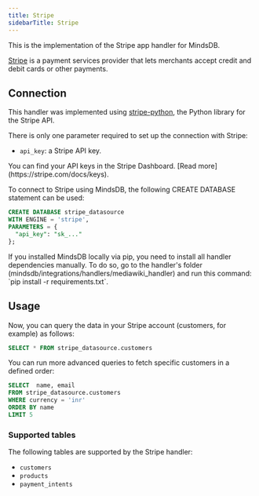 ```yaml
---
title: Stripe
sidebarTitle: Stripe
---
```


This is the implementation of the Stripe app handler for MindsDB.

[Stripe](https://www.nerdwallet.com/article/small-business/what-is-stripe) is a payment services provider that lets merchants accept credit and debit cards or other payments.

## Connection

This handler was implemented using [stripe-python](https://github.com/stripe/stripe-python), the Python library for the Stripe API.

There is only one parameter required to set up the connection with Stripe:
- `api_key`: a Stripe API key.

<Tip>
You can find your API keys in the Stripe Dashboard. [Read more](https://stripe.com/docs/keys).
</Tip>

To connect to Stripe using MindsDB, the following CREATE DATABASE statement can be used:

```sql
CREATE DATABASE stripe_datasource
WITH ENGINE = 'stripe',
PARAMETERS = {
  "api_key": "sk_..."
};
```

<Tip>
If you installed MindsDB locally via pip, you need to install all handler dependencies manually. To do so, go to the handler's folder (mindsdb/integrations/handlers/mediawiki_handler) and run this command: `pip install -r requirements.txt`.
</Tip>

## Usage

Now, you can query the data in your Stripe account (customers, for example) as follows:

```sql
SELECT * FROM stripe_datasource.customers
```

You can run more advanced queries to fetch specific customers in a defined order:

```sql
SELECT  name, email
FROM stripe_datasource.customers
WHERE currency = 'inr'
ORDER BY name
LIMIT 5
```

### Supported tables

The following tables are supported by the Stripe handler:

- `customers`
- `products`
- `payment_intents`